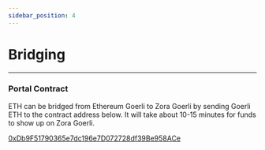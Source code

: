 ```yaml
---
sidebar_position: 4
---
```


# Bridging

---

### Portal Contract

ETH can be bridged from Ethereum Goerli to Zora Goerli by sending Goerli ETH to the contract address below. 
It will take about 10-15 minutes for funds to show up on Zora Goerli.

[0xDb9F51790365e7dc196e7D072728df39Be958ACe](https://goerli.etherscan.io/address/0xDb9F51790365e7dc196e7D072728df39Be958ACe)